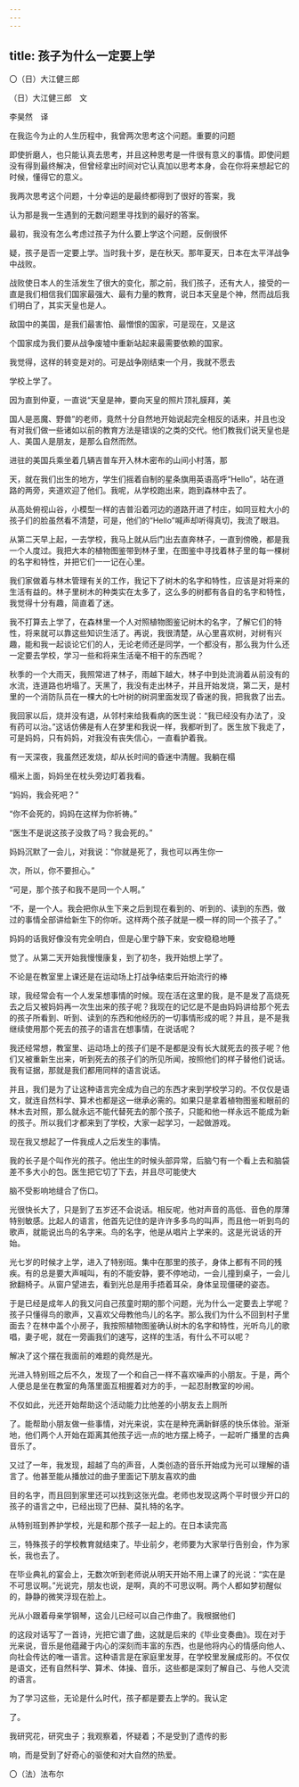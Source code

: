 ```yaml
---
---
---
```

title: 孩子为什么一定要上学
---



〇（日）大江健三郎

（日）大江健三郎　文

李昊然　译

在我迄今为止的人生历程中，我曾两次思考这个问题。重要的问题

即使折磨人，也只能认真去思考，并且这种思考是一件很有意义的事情。即使问题没有得到最终解决，但曾经拿出时间对它认真加以思考本身，会在你将来想起它的时候，懂得它的意义。

我两次思考这个问题，十分幸运的是最终都得到了很好的答案，我

认为那是我一生遇到的无数问题里寻找到的最好的答案。

最初，我没有怎么考虑过孩子为什么要上学这个问题，反倒很怀

疑，孩子是否一定要上学。当时我十岁，是在秋天。那年夏天，日本在太平洋战争中战败。

战败使日本人的生活发生了很大的变化，那之前，我们孩子，还有大人，接受的一直是我们相信我们国家最强大、最有力量的教育，说日本天皇是个神，然而战后我们明白了，其实天皇也是人。

敌国中的美国，是我们最害怕、最憎恨的国家，可是现在，又是这

个国家成为我们要从战争废墟中重新站起来最需要依赖的国家。

我觉得，这样的转变是对的。可是战争刚结束一个月，我就不愿去

学校上学了。

因为直到仲夏，一直说“天皇是神，要向天皇的照片顶礼膜拜，美

国人是恶魔、野兽”的老师，竟然十分自然地开始说起完全相反的话来，并且也没有对我们做一些诸如以前的教育方法是错误的之类的交代。他们教我们说天皇也是人、美国人是朋友，是那么自然而然。

进驻的美国兵乘坐着几辆吉普车开入林木密布的山间小村落，那

天，就在我们出生的地方，学生们摇着自制的星条旗用英语高呼“Hello”，站在道路的两旁，夹道欢迎了他们。我呢，从学校跑出来，跑到森林中去了。

从高处俯视山谷，小模型一样的吉普沿着河边的道路开进了村庄，如同豆粒大小的孩子们的脸虽然看不清楚，可是，他们的“Hello”喊声却听得真切，我流了眼泪。

从第二天早上起，一去学校，我马上就从后门出去直奔林子，一直到傍晚，都是我一个人度过。我把大本的植物图鉴带到林子里，在图鉴中寻找着林子里的每一棵树的名字和特性，并把它们一一记在心里。

我们家做着与林木管理有关的工作，我记下了树木的名字和特性，应该是对将来的生活有益的。林子里树木的种类实在太多了，这么多的树都有各自的名字和特性，我觉得十分有趣，简直着了迷。

我不打算去上学了，在森林里一个人对照植物图鉴记树木的名字，了解它们的特性，将来就可以靠这些知识生活了。再说，我很清楚，从心里喜欢树，对树有兴趣，能和我一起谈论它们的人，无论老师还是同学，一个都没有，那么我为什么还一定要去学校，学习一些和将来生活毫不相干的东西呢？

秋季的一个大雨天，我照常进了林子，雨越下越大，林子中到处流淌着从前没有的水流，连道路也坍塌了。天黑了，我没有走出林子，并且开始发烧，第二天，是村里的一个消防队员在一棵大的七叶树的树洞里面发现了昏迷的我，把我救了出去。

我回家以后，烧并没有退，从邻村来给我看病的医生说：“我已经没有办法了，没有药可以治。”这话仿佛是有人在梦里和我说一样，我都听到了。医生放下我走了，可是妈妈，只有妈妈，对我没有丧失信心，一直看护着我。

有一天深夜，我虽然还发烧，却从长时间的昏迷中清醒。我躺在榻

榻米上面，妈妈坐在枕头旁边盯着我看。

“妈妈，我会死吧？”

“你不会死的，妈妈在这样为你祈祷。”

“医生不是说这孩子没救了吗？我会死的。”

妈妈沉默了一会儿，对我说：“你就是死了，我也可以再生你一

次，所以，你不要担心。”

“可是，那个孩子和我不是同一个人啊。”

“不，是一个人。我会把你从生下来之后到现在看到的、听到的、读到的东西，做过的事情全部讲给新生下的你听。这样两个孩子就是一模一样的同一个孩子了。”

妈妈的话我好像没有完全明白，但是心里宁静下来，安安稳稳地睡

觉了。从第二天开始我慢慢康复，到了初冬，我开始想上学了。

不论是在教室里上课还是在运动场上打战争结束后开始流行的棒

球，我经常会有一个人发呆想事情的时候。现在活在这里的我，是不是发了高烧死去之后又被妈妈再一次生出来的孩子呢？我现在的记忆是不是由妈妈讲给那个死去的孩子所看到、听到、读到的东西和他经历的一切事情形成的呢？并且，是不是我继续使用那个死去的孩子的语言在想事情，在说话呢？

我还经常想，教室里、运动场上的孩子们是不是都是没有长大就死去的孩子呢？他们又被重新生出来，听到死去的孩子们的所见所闻，按照他们的样子替他们说话。我有证据，那就是我们都用同样的语言说话。

并且，我们是为了让这种语言完全成为自己的东西才来到学校学习的。不仅仅是语文，就连自然科学、算术也都是这一继承必需的。如果只是拿着植物图鉴和眼前的林木去对照，那么就永远不能代替死去的那个孩子，只能和他一样永远不能成为新的孩子。所以我们才都来到了学校，大家一起学习，一起做游戏。

现在我又想起了一件我成人之后发生的事情。

我的长子是个叫作光的孩子。他出生的时候头部异常，后脑勺有一个看上去和脑袋差不多大小的包。医生把它切了下去，并且尽可能使大

脑不受影响地缝合了伤口。

光很快长大了，只是到了五岁还不会说话。相反呢，他对声音的高低、音色的厚薄特别敏感。比起人的语言，他首先记住的是许许多多鸟的叫声，而且他一听到鸟的歌声，就能说出鸟的名字来。鸟的名字，他是从唱片上学来的。这是光说话的开始。

光七岁的时候才上学，进入了特别班。集中在那里的孩子，身体上都有不同的残疾。有的总是要大声喊叫，有的不能安静，要不停地动，一会儿撞到桌子，一会儿掀翻椅子。从窗户望进去，看到光总是用手捂着耳朵，身体呈现僵硬的姿态。

于是已经是成年人的我又问自己孩童时期的那个问题，光为什么一定要去上学呢？孩子只懂得鸟的歌声，又喜欢父母教他鸟儿的名字。那么我们为什么不回到村子里面去？在林中盖个小房子，我按照植物图鉴确认树木的名字和特性，光听鸟儿的歌唱，妻子呢，就在一旁画我们的速写，这样的生活，有什么不可以呢？

解决了这个摆在我面前的难题的竟然是光。

光进入特别班之后不久，发现了一个和自己一样不喜欢噪声的小朋友。于是，两个人便总是坐在教室的角落里面互相握着对方的手，一起忍耐教室的吵闹。

不仅如此，光还开始帮助这个活动能力比他差的小朋友去上厕所

了。能帮助小朋友做一些事情，对光来说，实在是种充满新鲜感的快乐体验。渐渐地，他们两个人开始在距离其他孩子远一点的地方摆上椅子，一起听广播里的古典音乐了。

又过了一年，我发现，超越了鸟的声音，人类创造的音乐开始成为光可以理解的语言了。他甚至能从播放过的曲子里面记下朋友喜欢的曲

目的名字，而且回到家里还可以找到这张光盘。老师也发现这两个平时很少开口的孩子的语言之中，已经出现了巴赫、莫扎特的名字。

从特别班到养护学校，光是和那个孩子一起上的。在日本读完高

三，特殊孩子的学校教育就结束了。毕业前夕，老师要为大家举行告别会，作为家长，我也去了。

在毕业典礼的宴会上，无数次听到老师说从明天开始不用上课了的光说：“实在是不可思议啊。”光说完，朋友也说，是啊，真的不可思议啊。两个人都如梦初醒似的，静静的微笑浮现在脸上。

光从小跟着母亲学钢琴，这会儿已经可以自己作曲了。我根据他们

的这段对话写了一首诗，光把它谱了曲，这就是后来的《毕业变奏曲》。现在对于光来说，音乐是他蕴藏于内心的深刻而丰富的东西，也是他将内心的情感向他人、向社会传达的唯一语言。这种语言是在家庭里发芽，在学校里发展成形的。不仅仅是语文，还有自然科学、算术、体操、音乐，这些都是深刻了解自己、与他人交流的语言。

为了学习这些，无论是什么时代，孩子都是要去上学的。我认定

了。

我研究花，研究虫子；我观察着，怀疑着；不是受到了遗传的影

响，而是受到了好奇心的驱使和对大自然的热爱。

〇（法）法布尔